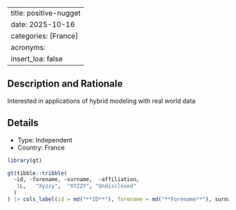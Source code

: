 
---
title: positive-nugget
date: 2025-10-16
categories: [France]
acronyms:
  insert_loa: false
---

## Description and Rationale

Interested in applications of hybrid modeling with real world data

## Details

* Type: Independent
* Country: France

```r
library(gt)

gt(tibble::tribble(
  ~id, ~forename, ~surname,  ~affiliation,
   1L,   "Xyzzy",  "XYZZY", "Undisclosed"
  )
) |> cols_label(id = md("**ID**"), forename = md("**Forename**"), surname ~ md("**Surname**"), affiliation ~ md("**Affiliation**"))
```

